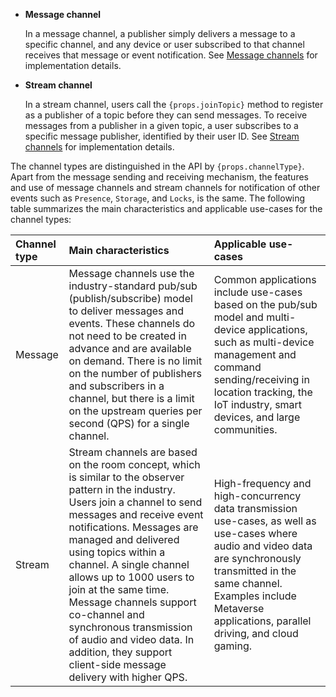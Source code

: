 
- **Message channel**

    In a message channel, a publisher simply delivers a message to a specific channel, and any device or user subscribed to that channel receives that message or event notification. See [Message channels](../core-functionality/message-channel) for implementation details.

- **Stream channel**

    In a stream channel, users call the <code>{props.joinTopic}</code> method to register as a publisher of a topic before they can send messages. To receive messages from a publisher in a given topic, a user subscribes to a specific message publisher, identified by their user ID. See [Stream channels](../core-functionality/stream-channel) for implementation details.

The channel types are distinguished in the API by <code>{props.channelType}</code>. Apart from the message sending and receiving mechanism, the features and use of message channels and stream channels for notification of other events such as `Presence`, `Storage`, and `Locks`, is the same. The following table summarizes the main characteristics and applicable use-cases for the channel types:

|Channel type |Main characteristics |Applicable use-cases |
|:------------|:--------------------|:--------------------|
|Message      |Message channels use the industry-standard pub/sub (publish/subscribe) model to deliver messages and events. These channels do not need to be created in advance and are available on demand. There is no limit on the number of publishers and subscribers in a channel, but there is a limit on the upstream queries per second (QPS) for a single channel. | Common applications include use-cases based on the pub/sub model and multi-device applications, such as multi-device management and command sending/receiving in location tracking, the IoT industry, smart devices, and large communities. |
|Stream       |Stream channels are based on the room concept, which is similar to the observer pattern in the industry. Users join a channel to send messages and receive event notifications. Messages are managed and delivered using topics within a channel. A single channel allows up to 1000 users to join at the same time. Message channels support co-channel and synchronous transmission of audio and video data. In addition, they support client-side message delivery with higher QPS. | High-frequency and high-concurrency data transmission use-cases, as well as use-cases where audio and video data are synchronously transmitted in the same channel. Examples include Metaverse applications, parallel driving, and cloud gaming. |
